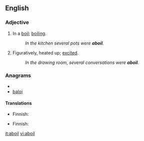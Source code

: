 ==English==

===Adjective===
{{en-adj}}
# In a [[boil]]; [[boiling]].
#: ''In the kitchen several pots were '''aboil'''.''
# Figuratively, heated up; [[excited]].
#: ''In the drawing room, several conversations were '''aboil'''.''

===Anagrams===
* {{alphagram|abilo}}
* [[baloi#English|baloi]]

====Translations====
{{trans-top|boiling}}
* Finnish: {{t|fi|kiehua|alt=kiehumassa}}
{{trans-mid}}
{{trans-bottom}}

{{trans-top|excited}}
* Finnish: {{t|fi|kuuma|alt=kuumana}}
{{trans-mid}}
{{trans-bottom}}

[[it:aboil]]
[[vi:aboil]]